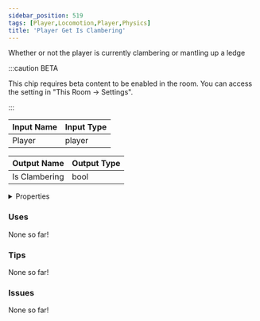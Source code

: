 ```yaml
---
sidebar_position: 519
tags: [Player,Locomotion,Player,Physics]
title: 'Player Get Is Clambering'
---
```


Whether or not the player is currently clambering or mantling up a ledge

:::caution BETA

This chip requires beta content to be enabled in the room. You can access the setting in "This Room -> Settings".

:::

<DocusaurusSvg />

| Input Name | Input Type |
|-----------|-----------|
| Player | player |

| Output Name | Output Type |
|-----------|-----------|
| Is Clambering | bool |


<details>
  <summary>Properties</summary>
  <div>
    <div>
    <table>
      <thead>
        <tr>
          <th>Is beta required?</th>
          <th>Yes</th>
        </tr>
        <tr>
          <th>Is this chip a trolling risk?</th>
          <th>No</th>
        </tr>
        <tr>
          <th>Is this chip a role assignment risk?</th>
          <th>No</th>
        </tr>
        <tr>
          <th>Chip UUID</th>
          <th>fea61975-90b0-4187-b28a-b732a14834c0</th>
        </tr>
        <tr>
          <th>Room availability</th>
          <th>Available everywhere</th>
        </tr>
      </thead>
    </table>
    </div>
  </div>
</details>

### Uses

None so far!

### Tips

None so far!

### Issues

None so far!